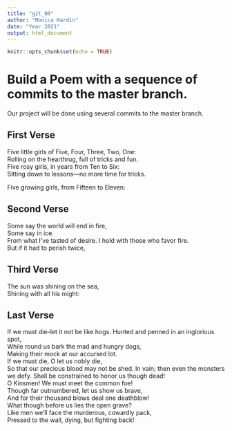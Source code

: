 ```yaml
---
title: "git_00"
author: "Monica Hardin"
date: "Year 2021"
output: html_document
---
```


```r
knitr::opts_chunk$set(echo = TRUE)
```
# Build a Poem with a sequence of commits to the master branch.
Our project will be done using several commits to the master branch.
<!-- Do not modify or change any text in "!--" bracketed areas such as this --- these are instructions to
you, if you change any of this the git program will notice it and compromise your git merging strategy !-->

## First Verse 
<!--Put the first five lines of a poem by Lewis Carrol in this section!-->
Five little girls of Five, Four, Three, Two, One:  
Rolling on the hearthrug, full of tricks and fun.  
Five rosy girls, in years from Ten to Six:  
Sitting down to lessons—no more time for tricks.  
  
Five growing girls, from Fifteen to Eleven:  

## Second Verse
<!--Put the first five lines of a poem by Robert Frost here!-->
Some say the world will end in fire,  
Some say in ice.  
From what I’ve tasted of desire. 
I hold with those who favor fire.  
But if it had to perish twice,  

## Third Verse
<!--Put the first two verses of The Walrus and the Carpenter here!-->
The sun was shining on the sea,  
      Shining with all his might:  
      
## Last Verse
<!--Put a short poem of your choice 8-20 lines,here!-->
If we must die--let it not be like hogs. 
Hunted and penned in an inglorious spot,  
While round us bark the mad and hungry dogs,  
Making their mock at our accursed lot.  
If we must die, O let us nobly die,  
So that our precious blood may not be shed. 
In vain; then even the monsters we defy. 
Shall be constrained to honor us though dead!  
O Kinsmen! We must meet the common foe!  
Though far outnumbered, let us show us brave,  
And for their thousand blows deal one deathblow!  
What though before us lies the open grave?  
Like men we'll face the murderous, cowardly pack,  
Pressed to the wall, dying, but fighting back!  
